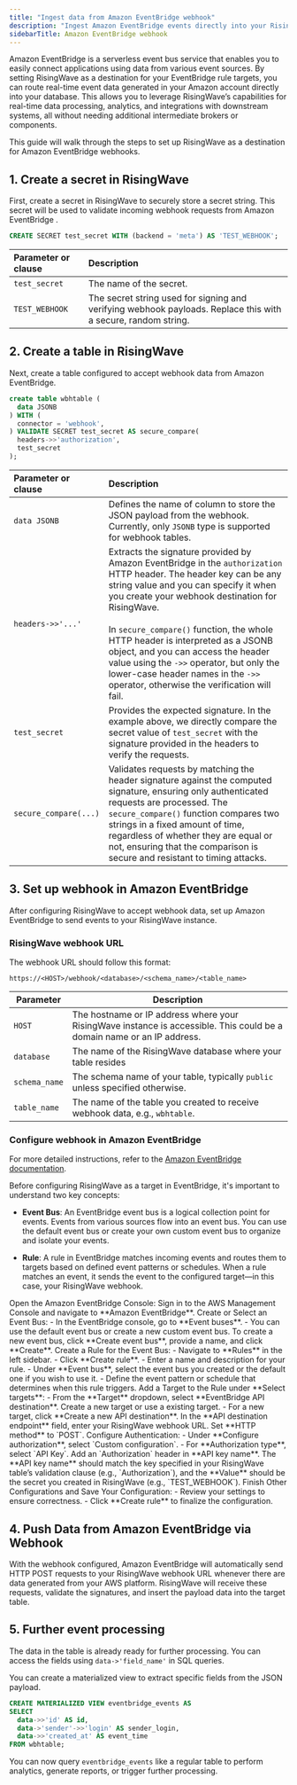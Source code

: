 ```yaml
---
title: "Ingest data from Amazon EventBridge webhook"
description: "Ingest Amazon EventBridge events directly into your RisingWave database for real-time processing and analytics."
sidebarTitle: Amazon EventBridge webhook
---
```


Amazon EventBridge is a serverless event bus service that enables you to easily connect applications using data from various event sources. By setting RisingWave as a destination for your EventBridge rule targets, you can route real-time event data generated in your Amazon account directly into your database. This allows you to leverage RisingWave’s capabilities for real-time data processing, analytics, and integrations with downstream systems, all without needing additional intermediate brokers or components.


This guide will walk through the steps to set up RisingWave as a destination for Amazon EventBridge webhooks.

## 1. Create a secret in RisingWave

First, create a secret in RisingWave to securely store a secret string. This secret will be used to validate incoming webhook requests from Amazon EventBridge .

```sql
CREATE SECRET test_secret WITH (backend = 'meta') AS 'TEST_WEBHOOK';
```

| Parameter or clause | Description |
| :--------- | :-----------|
|`test_secret`| The name of the secret.|
| `TEST_WEBHOOK`| The secret string used for signing and verifying webhook payloads. Replace this with a secure, random string.|

## 2. Create a table in RisingWave

Next, create a table configured to accept webhook data from Amazon EventBridge.

```sql
create table wbhtable (
  data JSONB
) WITH (
  connector = 'webhook',
) VALIDATE SECRET test_secret AS secure_compare(
  headers->>'authorization',
  test_secret
);
```

| Parameter or clause | Description |
| :--------- | :-----------|
| `data JSONB` | Defines the name of column to store the JSON payload from the webhook. Currently, only `JSONB` type is supported for webhook tables. |
| `headers->>'...'` | Extracts the signature provided by Amazon EventBridge in the `authorization` HTTP header. The header key can be any string value and you can specify it when you create your webhook destination for RisingWave. <br/> <br/> In `secure_compare()` function, the whole HTTP header is interpreted as a JSONB object, and you can access the header value using the `->>` operator, but only the lower-case header names in the `->>` operator, otherwise the verification will fail. |
| `test_secret` | Provides the expected signature. In the example above, we directly compare the secret value of `test_secret` with the signature provided in the headers to verify the requests. |
| `secure_compare(...)` | Validates requests by matching the header signature against the computed signature, ensuring only authenticated requests are processed. The `secure_compare()` function compares two strings in a fixed amount of time, regardless of whether they are equal or not, ensuring that the comparison is secure and resistant to timing attacks. |

## 3. Set up webhook in Amazon EventBridge

After configuring RisingWave to accept webhook data, set up Amazon EventBridge to send events to your RisingWave instance.

### RisingWave webhook URL

The webhook URL should follow this format:
```
https://<HOST>/webhook/<database>/<schema_name>/<table_name>
```

| Parameter | Description |
|-----------|-------------|
| `HOST` | The hostname or IP address where your RisingWave instance is accessible. This could be a domain name or an IP address. |
| `database` | The name of the RisingWave database where your table resides |
| `schema_name` | The schema name of your table, typically `public` unless specified otherwise. |
| `table_name` | The name of the table you created to receive webhook data, e.g., `wbhtable`. |


### Configure webhook in Amazon EventBridge

For more detailed instructions, refer to the [Amazon EventBridge documentation](https://docs.aws.amazon.com/eventbridge/latest/userguide/eb-setup.html).

Before configuring RisingWave as a target in EventBridge, it's important to understand two key concepts:

- **Event Bus**: An EventBridge event bus is a logical collection point for events. Events from various sources flow into an event bus. You can use the default event bus or create your own custom event bus to organize and isolate your events.

- **Rule**: A rule in EventBridge matches incoming events and routes them to targets based on defined event patterns or schedules. When a rule matches an event, it sends the event to the configured target—in this case, your RisingWave webhook.

<Steps>
<Step>
Open the Amazon EventBridge Console:  
Sign in to the AWS Management Console and navigate to **Amazon EventBridge**.
</Step>
<Step>
Create or Select an Event Bus:  
- In the EventBridge console, go to **Event buses**.  
- You can use the default event bus or create a new custom event bus. To create a new event bus, click **Create event bus**, provide a name, and click **Create**.
</Step>
<Step>
Create a Rule for the Event Bus:  
- Navigate to **Rules** in the left sidebar.  
- Click **Create rule**.  
- Enter a name and description for your rule.
- Under **Event bus**, select the event bus you created or the default one if you wish to use it.
- Define the event pattern or schedule that determines when this rule triggers.
</Step>
<Step>
Add a Target to the Rule under **Select targets**:  
- From the **Target** dropdown, select **EventBridge API destination**. Create a new target or use a existing target.
- For a new target, click **Create a new API destination**. In the **API destination endpoint** field, enter your RisingWave webhook URL. Set **HTTP method** to `POST`.  
</Step>
<Step>
Configure Authentication:  
- Under **Configure authorization**, select `Custom configuration`.
- For **Authorization type**, select `API Key`. Add an `Authorization` header in **API key name**. The **API key name** should match the key specified in your RisingWave table’s validation clause (e.g., `Authorization`), and the **Value** should be the secret you created in RisingWave (e.g., `TEST_WEBHOOK`).
</Step>
<Step>
Finish Other Configurations and Save Your Configuration:  
- Review your settings to ensure correctness.  
- Click **Create rule** to finalize the configuration.
</Step>
</Steps>

## 4. Push Data from Amazon EventBridge via Webhook

With the webhook configured, Amazon EventBridge will automatically send HTTP POST requests to your RisingWave webhook URL whenever there are data generated from your AWS platform. RisingWave will receive these requests, validate the signatures, and insert the payload data into the target table.

## 5. Further event processing

The data in the table is already ready for further processing. You can access the fields using `data->'field_name'` in SQL queries.

You can create a materialized view to extract specific fields from the JSON payload.

```sql
CREATE MATERIALIZED VIEW eventbridge_events AS
SELECT
  data->>'id' AS id,
  data->'sender'->>'login' AS sender_login,
  data->>'created_at' AS event_time
FROM wbhtable;
```

You can now query `eventbridge_events` like a regular table to perform analytics, generate reports, or trigger further processing.